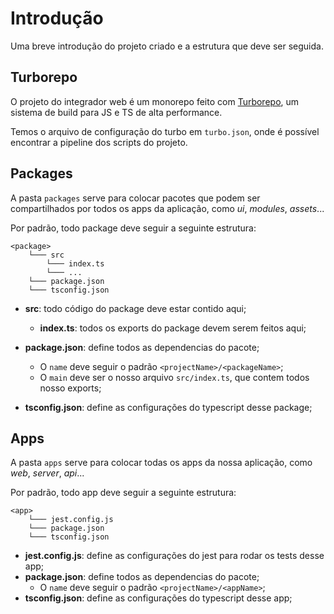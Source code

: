 # Introdução
Uma breve introdução do projeto criado e a estrutura que deve ser seguida.

## Turborepo
 
O projeto do integrador web é um monorepo feito com [Turborepo](https://turbo.build/repo), um sistema de build para JS e TS de alta performance.

Temos o arquivo de configuração do turbo em `turbo.json`, onde é possível encontrar a pipeline dos scripts do projeto.

## Packages

A pasta `packages` serve para colocar pacotes que podem ser compartilhados por todos os apps da aplicação, como *ui*, *modules*, *assets*...

Por padrão, todo package deve seguir a seguinte estrutura:
```
<package>
    └─── src
        └─── index.ts
        └─── ...
    └─── package.json
    └─── tsconfig.json
```

- **src**: todo código do package deve estar contido aqui;
    - **index.ts**: todos os exports do package devem serem feitos aqui;

- **package.json**: define todos as dependencias do pacote;
    - O `name` deve seguir o padrão `<projectName>/<packageName>`;
    - O `main` deve ser o nosso arquivo `src/index.ts`, que contem todos nosso exports;
- **tsconfig.json**: define as configurações do typescript desse package;

## Apps

A pasta `apps` serve para colocar todas os apps da nossa aplicação, como *web*, *server*, *api*...

Por padrão, todo app deve seguir a seguinte estrutura:
```
<app>
    └─── jest.config.js
    └─── package.json
    └─── tsconfig.json
```

- **jest.config.js**: define as configurações do jest para rodar os tests desse app;
- **package.json**: define todos as dependencias do pacote;
    - O `name` deve seguir o padrão `<projectName>/<appName>`;
- **tsconfig.json**: define as configurações do typescript desse app;
